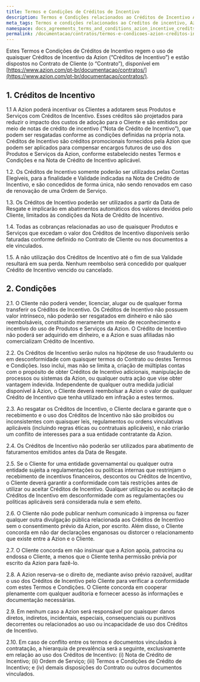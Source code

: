 ```yaml
---
title: Termos e Condições de Créditos de Incentivo
description: Termos e Condições relacionados ao Créditos de Incentivo Azion
meta_tags: Termos e condições relacionados ao Creditos de incentivo, Azion
namespace: docs_agreements_terms_and_conditions_azion_incentive_credits
permalink: /documentacao/contratos/termos-e-condicoes-azion-creditos-incentivo/
---
```


Estes Termos e Condições de Créditos de Incentivo regem o uso de quaisquer Créditos de Incentivo da Azion (“Créditos de Incentivo”) e estão dispostos no Contrato de Cliente (o “Contrato”), disponível em [https://www.azion.com/pt-br/documentacao/contratos/](https://www.azion.com/pt-br/documentacao/contratos/). 

## 1. Créditos de Incentivo

1.1 A Azion poderá incentivar os Clientes a adotarem seus Produtos e Serviços com Créditos de Incentivo. Esses créditos são projetados para reduzir o impacto dos custos de adoção para o Cliente e são emitidos por meio de notas de crédito de incentivo (“Nota de Crédito de Incentivo”), que podem ser resgatadas conforme as condições definidas na própria nota. Créditos de Incentivo são créditos promocionais fornecidos pela Azion que podem ser aplicados para compensar encargos futuros de uso dos Produtos e Serviços da Azion, conforme estabelecido nestes Termos e Condições e na Nota de Crédito de Incentivo aplicável.

1.2. Os Créditos de Incentivo somente poderão ser utilizados pelas Contas Elegíveis, para a finalidade e Validade indicadas na Nota de Crédito de Incentivo, e são concedidos de forma única, não sendo renovados em caso de renovação de uma Ordem de Serviço.

1.3. Os Créditos de Incentivo poderão ser utilizados a partir da Data de Resgate e implicarão em abatimentos automáticos dos valores devidos pelo Cliente, limitados às condições da Nota de Crédito de Incentivo.

1.4. Todas as cobranças relacionadas ao uso de quaisquer Produtos e Serviços que excedam o valor dos Créditos de Incentivo disponíveis serão faturadas conforme definido no Contrato de Cliente ou nos documentos a ele vinculados.

1.5. A não utilização dos Créditos de Incentivo até o fim de sua Validade resultará em sua perda. Nenhum reembolso será concedido por qualquer Crédito de Incentivo vencido ou cancelado.

## 2. Condições

2.1. O Cliente não poderá vender, licenciar, alugar ou de qualquer forma transferir os Créditos de Incentivo. Os Créditos de Incentivo não possuem valor intrínseco, não poderão ser resgatados em dinheiro e não são reembolsáveis, constituindo meramente um meio de reconhecimento e incentivo do uso de Produtos e Serviços da Azion. O Crédito de Incentivo não poderá ser adquirido em dinheiro, e a Azion e suas afiliadas não comercializam Crédito de Incentivo.

2.2. Os Créditos de Incentivo serão nulos na hipótese de uso fraudulento ou em desconformidade com quaisquer termos do Contrato ou destes Termos e Condições. Isso inclui, mas não se limita a, criação de múltiplas contas com o propósito de obter Créditos de Incentivo adicionais, manipulação de processos ou sistemas da Azion, ou qualquer outra ação que vise obter vantagem indevida. Independente de qualquer outra medida judicial disponível à Azion, o Cliente deverá reembolsar a Azion o valor de qualquer Crédito de Incentivo que tenha utilizado em infração a estes termos.

2.3. Ao resgatar os Créditos de Incentivo, o Cliente declara e garante que o recebimento e o uso dos Créditos de Incentivo não são proibidos ou inconsistentes com quaisquer leis, regulamentos ou ordens vinculativas aplicáveis (incluindo regras éticas ou contratuais aplicáveis), e não criarão um conflito de interesses para a sua entidade contratante da Azion.

2.4. Os Créditos de Incentivo não poderão ser utilizados para abatimento de faturamentos emitidos antes da Data de Resgate.

2.5. Se o Cliente for uma entidade governamental ou qualquer outra entidade sujeita a regulamentações ou políticas internas que restrinjam o recebimento de incentivos financeiros, descontos ou Créditos de Incentivo, o Cliente deverá garantir a conformidade com tais restrições antes de utilizar ou aceitar Créditos de Incentivo. Qualquer utilização ou aceitação de Créditos de Incentivo em desconformidade com as regulamentações ou políticas aplicáveis será considerada nula e sem efeito.

2.6. O Cliente não pode publicar nenhum comunicado à imprensa ou fazer qualquer outra divulgação pública relacionada aos Créditos de Incentivo sem o consentimento prévio da Azion, por escrito. Além disso, o Cliente concorda em não dar declarações enganosas ou distorcer o relacionamento que existe entre a Azion e o Cliente.

2.7. O Cliente concorda em não insinuar que a Azion apoia, patrocina ou endossa o Cliente, a menos que o Cliente tenha permissão prévia por escrito da Azion para fazê-lo.

2.8. A Azion reserva-se o direito de, mediante aviso prévio razoável, auditar o uso dos Créditos de Incentivo pelo Cliente para verificar a conformidade com estes Termos e Condições. O Cliente concorda em cooperar plenamente com qualquer auditoria e fornecer acesso às informações e documentação necessárias.

2.9. Em nenhum caso a Azion será responsável por quaisquer danos diretos, indiretos, incidentais, especiais, consequenciais ou punitivos decorrentes ou relacionados ao uso ou incapacidade de uso dos Créditos de Incentivo.

2.10. Em caso de conflito entre os termos e documentos vinculados à contratação, a hierarquia de prevalência será a seguinte, exclusivamente em relação ao uso dos Créditos de Incentivo: (i) Nota de Crédito de Incentivo; (ii) Ordem de Serviço; (iii) Termos e Condições de Crédito de Incentivo; e (iv) demais disposições do Contrato ou outros documentos vinculados.
